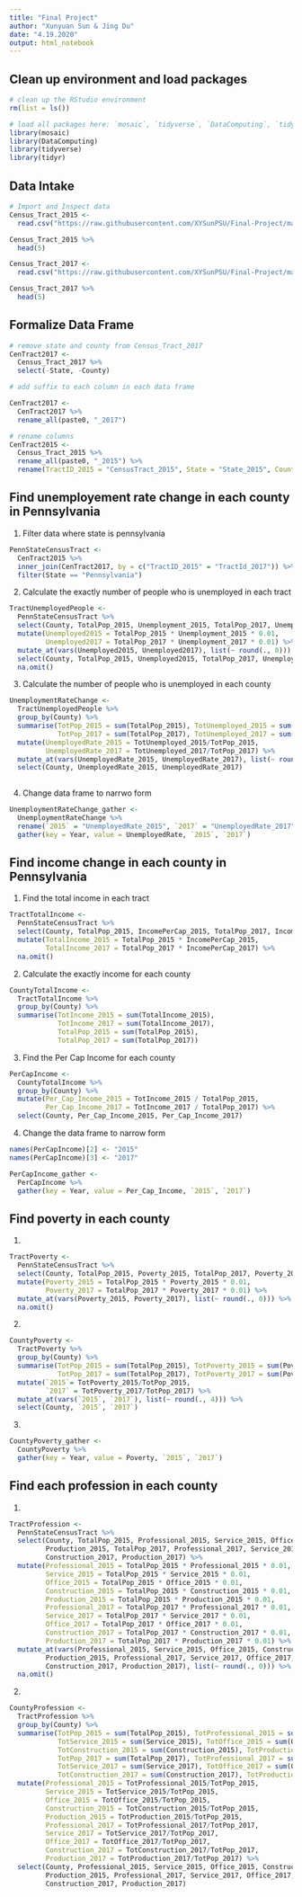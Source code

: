 ```yaml
---
title: "Final Project"
author: "Xunyuan Sun & Jing Du"
date: "4.19.2020"
output: html_notebook
---
```


## Clean up environment and load packages
```r
# clean up the RStudio environment 
rm(list = ls())

# load all packages here: `mosaic`, `tidyverse`, `DataComputing`, `tidyr` and all others used
library(mosaic)
library(DataComputing)
library(tidyverse)
library(tidyr)
```


## Data Intake

```r
# Import and Inspect data
Census_Tract_2015 <-
  read.csv("https://raw.githubusercontent.com/XYSunPSU/Final-Project/master/acs2015_census_tract_data.csv", header = T)

Census_Tract_2015 %>%
  head(5)
```

```r
Census_Tract_2017 <-
  read.csv("https://raw.githubusercontent.com/XYSunPSU/Final-Project/master/acs2017_census_tract_data.csv", header = T)

Census_Tract_2017 %>%
  head(5)
```

## Formalize Data Frame

```r
# remove state and county from Census_Tract_2017
CenTract2017 <-
  Census_Tract_2017 %>%
  select(-State, -County)
```

```r
# add suffix to each column in each data frame

CenTract2017 <-
  CenTract2017 %>%
  rename_all(paste0, "_2017")
```

```r
# rename columns
CenTract2015 <-
  Census_Tract_2015 %>%
  rename_all(paste0, "_2015") %>%
  rename(TractID_2015 = "CensusTract_2015", State = "State_2015", County = "County_2015")
```

## Find unemployement rate change in each county in Pennsylvania

1. Filter data where state is pennsylvania
```r
PennStateCensusTract <-
  CenTract2015 %>%
  inner_join(CenTract2017, by = c("TractID_2015" = "TractId_2017")) %>%
  filter(State == "Pennsylvania")
```

2. Calculate the exactly number of people who is unemployed in each tract
```r
TractUnemployedPeople <-
  PennStateCensusTract %>%
  select(County, TotalPop_2015, Unemployment_2015, TotalPop_2017, Unemployment_2017) %>%
  mutate(Unemployed2015 = TotalPop_2015 * Unemployment_2015 * 0.01, 
         Unemployed2017 = TotalPop_2017 * Unemployment_2017 * 0.01) %>%
  mutate_at(vars(Unemployed2015, Unemployed2017), list(~ round(., 0))) %>%
  select(County, TotalPop_2015, Unemployed2015, TotalPop_2017, Unemployed2017) %>%
  na.omit()
```

3. Calculate the number of people who is unemployed in each county
```r
UnemploymentRateChange <-
  TractUnemployedPeople %>%
  group_by(County) %>%
  summarise(TotPop_2015 = sum(TotalPop_2015), TotUnemployed_2015 = sum(Unemployed2015), 
            TotPop_2017 = sum(TotalPop_2017), TotUnemployed_2017 = sum(Unemployed2017)) %>%
  mutate(UnemployedRate_2015 = TotUnemployed_2015/TotPop_2015, 
         UnemployedRate_2017 = TotUnemployed_2017/TotPop_2017) %>%
  mutate_at(vars(UnemployedRate_2015, UnemployedRate_2017), list(~ round(., 4))) %>%
  select(County, UnemployedRate_2015, UnemployedRate_2017)
  
```

4. Change data frame to narrwo form
```r
UnemploymentRateChange_gather <-
  UnemploymentRateChange %>%
  rename(`2015` = "UnemployedRate_2015", `2017` = "UnemployedRate_2017") %>%
  gather(key = Year, value = UnemployedRate, `2015`, `2017`)
```

## Find income change in each county in Pennsylvania

1. Find the total income in each tract 
```r
TractTotalIncome <- 
  PennStateCensusTract %>%
  select(County, TotalPop_2015, IncomePerCap_2015, TotalPop_2017, IncomePerCap_2017) %>%
  mutate(TotalIncome_2015 = TotalPop_2015 * IncomePerCap_2015, 
         TotalIncome_2017 = TotalPop_2017 * IncomePerCap_2017) %>%
  na.omit()
```

2. Calculate the exactly income for each county
```r
CountyTotalIncome <-
  TractTotalIncome %>%
  group_by(County) %>%
  summarise(TotIncome_2015 = sum(TotalIncome_2015),
            TotIncome_2017 = sum(TotalIncome_2017),
            TotalPop_2015 = sum(TotalPop_2015),
            TotalPop_2017 = sum(TotalPop_2017))
```

3. Find the Per Cap Income for each county
```r
PerCapIncome <-
  CountyTotalIncome %>%
  group_by(County) %>%
  mutate(Per_Cap_Income_2015 = TotIncome_2015 / TotalPop_2015,
         Per_Cap_Income_2017 = TotIncome_2017 / TotalPop_2017) %>%
  select(County, Per_Cap_Income_2015, Per_Cap_Income_2017) 
```

4. Change the data frame to narrow form
```r
names(PerCapIncome)[2] <- "2015"
names(PerCapIncome)[3] <- "2017"

PerCapIncome_gather <-
  PerCapIncome %>%
  gather(key = Year, value = Per_Cap_Income, `2015`, `2017`)
```


## Find poverty in each county

1.
```r
TractPoverty <-
  PennStateCensusTract %>%
  select(County, TotalPop_2015, Poverty_2015, TotalPop_2017, Poverty_2017) %>%
  mutate(Poverty_2015 = TotalPop_2015 * Poverty_2015 * 0.01, 
         Poverty_2017 = TotalPop_2017 * Poverty_2017 * 0.01) %>%
  mutate_at(vars(Poverty_2015, Poverty_2017), list(~ round(., 0))) %>%
  na.omit()
```

2.
```r
CountyPoverty <-
  TractPoverty %>%
  group_by(County) %>%
  summarise(TotPop_2015 = sum(TotalPop_2015), TotPoverty_2015 = sum(Poverty_2015), 
            TotPop_2017 = sum(TotalPop_2017), TotPoverty_2017 = sum(Poverty_2017)) %>%
  mutate(`2015`= TotPoverty_2015/TotPop_2015, 
         `2017` = TotPoverty_2017/TotPop_2017) %>%
  mutate_at(vars(`2015`, `2017`), list(~ round(., 4))) %>%
  select(County, `2015`, `2017`)
```

3.
```r
CountyPoverty_gather <-
  CountyPoverty %>%
  gather(key = Year, value = Poverty, `2015`, `2017`)
```


## Find each profession in each county

1.
```r
TractProfession <-
  PennStateCensusTract %>%
  select(County, TotalPop_2015, Professional_2015, Service_2015, Office_2015, Construction_2015,
         Production_2015, TotalPop_2017, Professional_2017, Service_2017, Office_2017, 
         Construction_2017, Production_2017) %>%
  mutate(Professional_2015 = TotalPop_2015 * Professional_2015 * 0.01,
         Service_2015 = TotalPop_2015 * Service_2015 * 0.01,
         Office_2015 = TotalPop_2015 * Office_2015 * 0.01,
         Construction_2015 = TotalPop_2015 * Construction_2015 * 0.01,
         Production_2015 = TotalPop_2015 * Production_2015 * 0.01,
         Professional_2017 = TotalPop_2017 * Professional_2017 * 0.01,
         Service_2017 = TotalPop_2017 * Service_2017 * 0.01,
         Office_2017 = TotalPop_2017 * Office_2017 * 0.01,
         Construction_2017 = TotalPop_2017 * Construction_2017 * 0.01,
         Production_2017 = TotalPop_2017 * Production_2017 * 0.01) %>%
  mutate_at(vars(Professional_2015, Service_2015, Office_2015, Construction_2015,
         Production_2015, Professional_2017, Service_2017, Office_2017, 
         Construction_2017, Production_2017), list(~ round(., 0))) %>%
  na.omit()
```

2.
```r
CountyProfession <-
  TractProfession %>%
  group_by(County) %>%
  summarise(TotPop_2015 = sum(TotalPop_2015), TotProfessional_2015 = sum(Professional_2015),
            TotService_2015 = sum(Service_2015), TotOffice_2015 = sum(Office_2015),
            TotConstruction_2015 = sum(Construction_2015), TotProduction_2015 = sum(Production_2015),
            TotPop_2017 = sum(TotalPop_2017), TotProfessional_2017 = sum(Professional_2017),
            TotService_2017 = sum(Service_2017), TotOffice_2017 = sum(Office_2017),
            TotConstruction_2017 = sum(Construction_2017), TotProduction_2017 = sum(Production_2017)) %>%
  mutate(Professional_2015 = TotProfessional_2015/TotPop_2015,
         Service_2015 = TotService_2015/TotPop_2015,
         Office_2015 = TotOffice_2015/TotPop_2015,
         Construction_2015 = TotConstruction_2015/TotPop_2015,
         Production_2015 = TotProduction_2015/TotPop_2015,
         Professional_2017 = TotProfessional_2017/TotPop_2017,
         Service_2017 = TotService_2017/TotPop_2017,
         Office_2017 = TotOffice_2017/TotPop_2017,
         Construction_2017 = TotConstruction_2017/TotPop_2017,
         Production_2017 = TotProduction_2017/TotPop_2017) %>%
  select(County, Professional_2015, Service_2015, Office_2015, Construction_2015,
         Production_2015, Professional_2017, Service_2017, Office_2017, 
         Construction_2017, Production_2017)


```



